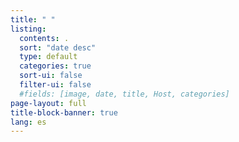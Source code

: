 ```yaml
---
title: " "
listing:
  contents: .
  sort: "date desc"
  type: default
  categories: true
  sort-ui: false
  filter-ui: false
  #fields: [image, date, title, Host, categories]
page-layout: full
title-block-banner: true
lang: es
---
```



